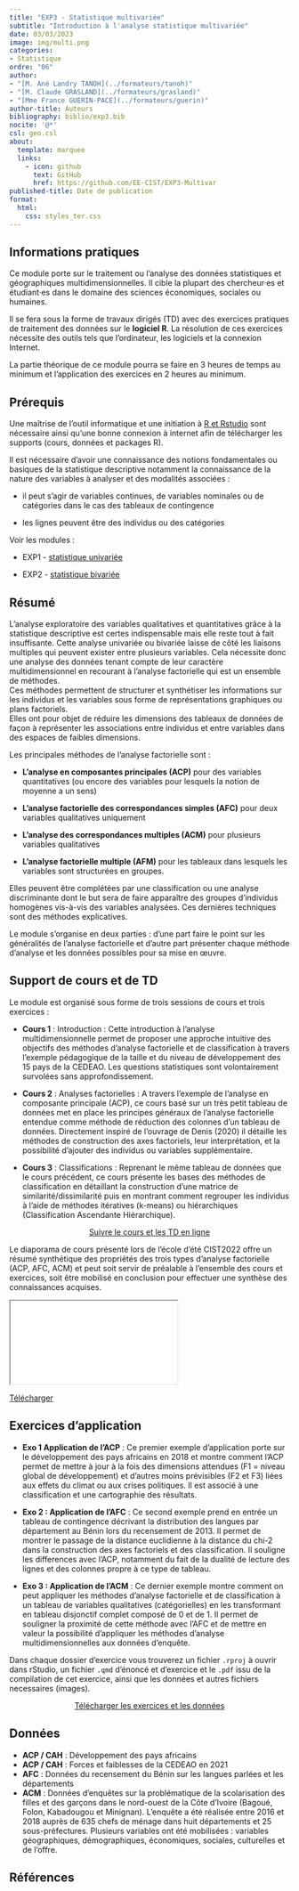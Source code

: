 ```yaml
---
title: "EXP3 - Statistique multivariée"
subtitle: "Introduction à l'analyse statistique multivariée"
date: 03/03/2023
image: img/multi.png
categories: 
- Statistique
ordre: "06" 
author: 
- "[M. Ané Landry TANOH](../formateurs/tanoh)"
- "[M. Claude GRASLAND](../formateurs/grasland)"
- "[Mme France GUERIN-PACE](../formateurs/guerin)"
author-title: Auteurs
bibliography: biblio/exp3.bib
nocite: '@*'
csl: geo.csl
about:
  template: marquee
  links:
    - icon: github
      text: GitHub
      href: https://github.com/EE-CIST/EXP3-Multivar
published-title: Date de publication 
format:
  html: 
    css: styles_ter.css
---
```


## <i class="bi bi-info-circle"></i> Informations pratiques

Ce module porte sur le traitement ou l'analyse des données statistiques et géographiques multidimensionnelles. Il cible la plupart des chercheur·es et étudiant·es dans le domaine des sciences économiques, sociales ou humaines.

Il se fera sous la forme de travaux dirigés (TD) avec des exercices pratiques de traitement des données sur le **logiciel R**. La résolution de ces exercices nécessite des outils tels que l'ordinateur, les logiciels et la connexion Internet.

La partie théorique de ce module pourra se faire en 3 heures de temps au minimum et l'application des exercices en 2 heures au minimum.

## <i class="bi bi-ui-checks-grid"></i> Prérequis

Une maîtrise de l'outil informatique et une initiation à [R et Rstudio](out1_r.qmd) sont nécessaire ainsi qu'une bonne connexion à internet afin de télécharger les supports (cours, données et packages R).

Il est nécessaire d'avoir une connaissance des notions fondamentales ou basiques de la statistique descriptive notamment la connaissance de la nature des variables à analyser et des modalités associées :

-   il peut s'agir de variables continues, de variables nominales ou de catégories dans le cas des tableaux de contingence

-   les lignes peuvent être des individus ou des catégories

Voir les modules :

-   EXP1 - [statistique univariée](exp1_uni.qmd)

-   EXP2 - [statistique bivariée](exp2_biv.qmd)

## <i class="bi bi-bookmark"></i> Résumé

L'analyse exploratoire des variables qualitatives et quantitatives grâce à la statistique descriptive est certes indispensable mais elle reste tout à fait insuffisante. Cette analyse univariée ou bivariée laisse de côté les liaisons multiples qui peuvent exister entre plusieurs variables. Cela nécessite donc une analyse des données tenant compte de leur caractère multidimensionnel en recourant à l'analyse factorielle qui est un ensemble de méthodes.\
Ces méthodes permettent de structurer et synthétiser les informations sur les individus et les variables sous forme de représentations graphiques ou plans factoriels.\
Elles ont pour objet de réduire les dimensions des tableaux de données de façon à représenter les associations entre individus et entre variables dans des espaces de faibles dimensions.

Les principales méthodes de l'analyse factorielle sont :

-   **L'analyse en composantes principales (ACP)** pour des variables quantitatives (ou encore des variables pour lesquels la notion de moyenne a un sens)

-   **L'analyse factorielle des correspondances simples (AFC)** pour deux variables qualitatives uniquement

-   **L'analyse des correspondances multiples (ACM)** pour plusieurs variables qualitatives

-   **L'analyse factorielle multiple (AFM)** pour les tableaux dans lesquels les variables sont structurées en groupes.

Elles peuvent être complétées par une classification ou une analyse discriminante dont le but sera de faire apparaître des groupes d'individus homogènes vis-à-vis des variables analysées. Ces dernières techniques sont des méthodes explicatives.

Le module s'organise en deux parties : d'une part faire le point sur les généralités de l'analyse factorielle et d'autre part présenter chaque méthode d'analyse et les données possibles pour sa mise en œuvre.

## <i class="bi bi-person-video3"></i> Support de cours et de TD

Le module est organisé sous forme de trois sessions de cours et trois exercices :

-   **Cours 1** : Introduction : Cette introduction à l'analyse multidimensionnelle permet de proposer une approche intuitive des objectifs des méthodes d'analyse factorielle et de classification à travers l'exemple pédagogique de la taille et du niveau de développement des 15 pays de la CEDEAO. Les questions statistiques sont volontairement survolées sans approfondissement.

-   **Cours 2** : Analyses factorielles : A travers l'exemple de l'analyse en composante principale (ACP), ce cours basé sur un très petit tableau de données met en place les principes généraux de l'analyse factorielle entendue comme méthode de réduction des colonnes d'un tableau de données. Directement inspiré de l'ouvrage de Denis (2020) il détaille les méthodes de construction des axes factoriels, leur interprétation, et la possibilité d'ajouter des individus ou variables supplémentaire.

-   **Cours 3** : Classifications : Reprenant le même tableau de données que le cours précédent, ce cours présente les bases des méthodes de classification en détaillant la construction d'une matrice de similarité/dissimilarité puis en montrant comment regrouper les individus à l'aide de méthodes itératives (k-means) ou hiérarchiques (Classification Ascendante Hiérarchique).

<center><a href="https://ee-cist.github.io/EXP3-Multivar/" class="btn btn-info" role="button" aria-disabled="true" target="_blank" rel="noopener noreferrer"><i class="bi bi-eye"></i> Suivre le cours et les TD en ligne </a></center>

::: {callout-info}
Le diaporama de cours présenté lors de l'école d'été CIST2022 offre un résumé synthétique des propriétés des trois types d'analyse factorielle (ACP, AFC, ACM) et peut soit servir de préalable à l'ensemble des cours et exercices, soit être mobilisé en conclusion pour effectuer une synthèse des connaissances acquises.
:::

<object class="slide" data="../modules/support/exp3_mul.pdf" type="application/pdf">

<iframe class="slide" src="../modules/support/exp3_mul.pdf">

</iframe>

::: {#url}
<i class="bi bi-cloud-arrow-down-fill"></i> [Télécharger</i>]()
:::

</object>

## <i class="bi bi-person-video3"></i> Exercices d'application

-   **Exo 1 Application de l'ACP** : Ce premier exemple d'application porte sur le développement des pays africains en 2018 et montre comment l'ACP permet de mettre à jour à la fois des dimensions attendues (F1 = niveau global de développement) et d'autres moins prévisibles (F2 et F3) liées aux effets du climat ou aux crises politiques. Il est associé à une classification et une cartographie des résultats.

-   **Exo 2 : Application de l'AFC** : Ce second exemple prend en entrée un tableau de contingence décrivant la distribution des langues par département au Bénin lors du recensement de 2013. Il permet de montrer le passage de la distance euclidienne à la distance du chi-2 dans la construction des axes factoriels et des classification. Il souligne les differences avec l'ACP, notamment du fait de la dualité de lecture des lignes et des colonnes propre à ce type de tableau.

-   **Exo 3 : Application de l'ACM** : Ce dernier exemple montre comment on peut appliquer les méthodes d'analyse factorielle et de classification à un tableau de variables qualitatives (catégorielles) en les transformant en tableau disjonctif complet composé de 0 et de 1. Il permet de souligner la proximité de cette méthode avec l'AFC et de mettre en valeur la possibilité d'appliquer les méthodes d'analyse multidimensionnelles aux données d'enquête.

Dans chaque dossier d'exercice vous trouverez un fichier `.rproj` à ouvrir dans rStudio, un fichier `.qmd` d'énoncé et d'exercice et le `.pdf` issu de la compilation de cet exercice, ainsi que les données et autres fichiers necessaires (images).

<!-- <center><a href="" class="btn btn-warning" role="button" aria-disabled="true"><i class="bi bi-eye"></i> Consulter</a></center> -->

<center><a href="https://bit.ly/3PdCIqq" class="btn btn-warning" role="button" aria-disabled="true" target="_blank" rel="noopener noreferrer"><i class="bi bi-cloud-arrow-down"></i> Télécharger les exercices et les données </a></center>

## <i class="bi bi-clipboard-data"></i> Données

-   **ACP / CAH** : Développement des pays africains
-   **ACP / CAH** : Forces et faiblesses de la CEDEAO en 2021
-   **AFC** : Données du recensement du Bénin sur les langues parlées et les départements
-   **ACM** : Données d'enquêtes sur la problématique de la scolarisation des filles et des garçons dans le nord-ouest de la Côte d'Ivoire (Bagoué, Folon, Kabadougou et Minignan). L'enquête a été réalisée entre 2016 et 2018 auprès de 635 chefs de ménage dans huit départements et 25 sous-préfectures. Plusieurs variables ont été mobilisées : variables géographiques, démographiques, économiques, sociales, culturelles et de l'offre.

## <i class="bi bi-file-earmark-text"></i> Références

::: {#refs}
:::
